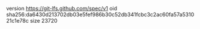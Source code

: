 version https://git-lfs.github.com/spec/v1
oid sha256:da6430d213702db03e5fef986b30c52db341fcbc3c2ac60fa57a531021c1e78c
size 23720
